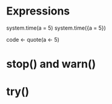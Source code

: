 

# Expressions

system.time(a = 5)
system.time({a = 5})

code <- quote(a <- 5)

# stop() and warn()

# try()
